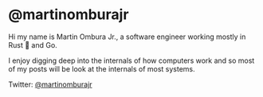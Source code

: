 

# @martinomburajr

Hi my name is Martin Ombura Jr., a software engineer working mostly in Rust 🦀 and
Go.

I enjoy digging deep into the internals of how computers work and so most of
my posts will be look at the internals of most systems.

Twitter: [@martinomburajr](https://twitter.com/martinomburajr)

